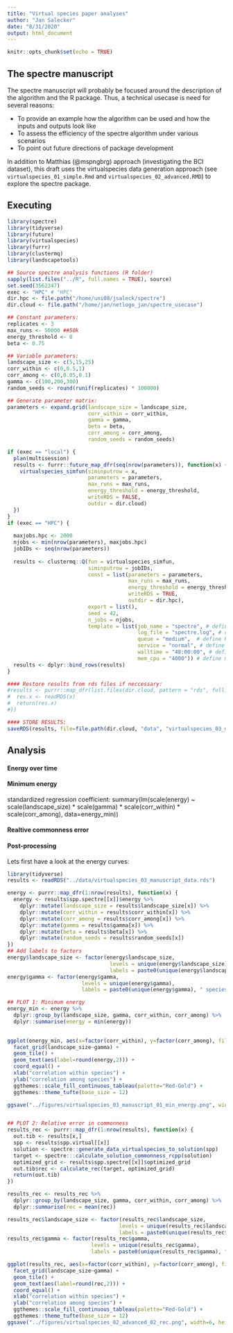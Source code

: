 ```yaml
---
title: "Virtual species paper analyses"
author: "Jan Salecker"
date: "8/31/2020"
output: html_document
---
```


```r
knitr::opts_chunk$set(echo = TRUE)
```

## The spectre manuscript

The spectre manuscript will probably be focused around the description of the algorithm and the R package.
Thus, a technical usecase is need for several reasons:

* To provide an example how the algorithm can be used and how the inputs and outputs look like
* To assess the efficiency of the spectre algorithm under various scenarios
* To point out future directions of package development

In addition to Matthias (@mspngbrg) approach (investigating the BCI dataset), this draft uses the virtualspecies data generation approach (see `virtualspecies_01_simple.Rmd` and `virtualspecies_02_advanced.RMD`) to explore the spectre package.


## Executing


```r
library(spectre)
library(tidyverse)
library(future)
library(virtualspecies)
library(furrr)
library(clustermq)
library(landscapetools)

## Source spectre analysis functions (R folder)
sapply(list.files("../R", full.names = TRUE), source)
set.seed(3562347)
exec <- "HPC" # "HPC"
dir.hpc <- file.path("/home/uni08/jsaleck/spectre")
dir.cloud <- file.path("/home/jan/netlogo_jan/spectre_usecase")

## Constant parameters:
replicates <- 3
max_runs <- 50000 ##50k
energy_threshold <- 0
beta <- 0.75

## Variable parameters:
landscape_size <- c(5,15,25)
corr_within <- c(0,0.5,1)
corr_among <- c(0,0.05,0.1)
gamma <- c(100,200,300)
random_seeds <- round(runif(replicates) * 100000)

## Generate parameter matrix:
parameters <- expand.grid(landscape_size = landscape_size, 
                          corr_within = corr_within,
                          gamma = gamma, 
                          beta = beta,
                          corr_among = corr_among,
                          random_seeds = random_seeds)

if (exec == "local") {
  plan(multisession)
  results <- furrr::future_map_dfr(seq(nrow(parameters)), function(x) {
    virtualspecies_simfun(siminputrow = x, 
                          parameters = parameters,
                          max_runs = max_runs,
                          energy_threshold = energy_threshold,
                          writeRDS = FALSE,
                          outdir = dir.cloud)
  })
}
if (exec == "HPC") {
  
  maxjobs.hpc <- 2000
  njobs <- min(nrow(parameters), maxjobs.hpc)
  jobIDs <- seq(nrow(parameters))
  
  results <- clustermq::Q(fun = virtualspecies_simfun, 
                          siminputrow = jobIDs,
                          const = list(parameters = parameters,
                                       max_runs = max_runs,
                                       energy_threshold = energy_threshold,
                                       writeRDS = TRUE,
                                       outdir = dir.hpc),
                          export = list(), 
                          seed = 42, 
                          n_jobs = njobs, 
                          template = list(job_name = "spectre", # define jobname
                                          log_file = "spectre.log", # define logfile name
                                          queue = "medium",  # define HPC queue
                                          service = "normal", # define HPC service
                                          walltime = "48:00:00", # define walltime
                                          mem_cpu = "4000")) # define memory per cpu   
  results <- dplyr::bind_rows(results)
}

#### Restore results from rds files if neccessary:
#results <- purrr::map_dfr(list.files(dir.cloud, pattern = "rds", full.names = TRUE), function(x) {
#  res.x <- readRDS(x)
#  return(res.x)
#})

#### STORE RESULTS:
saveRDS(results, file=file.path(dir.cloud, "data", "virtualspecies_03_manuscript_data.rds"))

```

## Analysis


#### Energy over time


#### Minimum energy

standardized regression coefficient:
summary(lm(scale(energy) ~ scale(landscape_size) * scale(gamma) * scale(corr_within) * scale(corr_among), data=energy_min))

#### Realtive commonness error


#### Post-processing

Lets first have a look at the energy curves:

```r
library(tidyverse)
results <- readRDS("../data/virtualspecies_03_manuscript_data.rds")

energy <- purrr::map_dfr(1:nrow(results), function(x) {
  energy <- results$spp.spectre[[x]]$energy %>% 
    dplyr::mutate(landscape_size = results$landscape_size[x]) %>% 
    dplyr::mutate(corr_within = results$corr_within[x]) %>% 
    dplyr::mutate(corr_among = results$corr_among[x]) %>%
    dplyr::mutate(gamma = results$gamma[x]) %>% 
    dplyr::mutate(beta = results$beta[x]) %>% 
    dplyr::mutate(random_seeds = results$random_seeds[x])
})
## Add labels to factors
energy$landscape_size <- factor(energy$landscape_size,
                                 levels = unique(energy$landscape_size),
                                 labels = paste0(unique(energy$landscape_size), " x ", unique(energy$landscape_size)))
energy$gamma <- factor(energy$gamma,
                        levels = unique(energy$gamma),
                        labels = paste0(unique(energy$gamma), " species"))

## PLOT 1: Minimum energy
energy_min <- energy %>% 
  dplyr::group_by(landscape_size, gamma, corr_within, corr_among) %>% 
  dplyr::summarise(energy = min(energy))
  

ggplot(energy_min, aes(x=factor(corr_within), y=factor(corr_among), fill=energy)) +
  facet_grid(landscape_size~gamma) +
  geom_tile() +
  geom_text(aes(label=round(energy,2))) +
  coord_equal() +
  xlab("correlation within species") +
  ylab("correlation among species") +
  ggthemes::scale_fill_continuous_tableau(palette="Red-Gold") +
  ggthemes::theme_tufte(base_size = 12)

ggsave("../figures/virtualspecies_03_manuscript_01_min_energy.png", width=6, height=6, dpi=300)


## PLOT 2: Relative error in commonness
results_rec <- purrr::map_dfr(1:nrow(results), function(x) {
  out.tib <- results[x,]
  spp <- results$spp.virtual[[x]]
  solution <- spectre::generate_data_virtualspecies_to_solution(spp)
  target <- spectre:::calculate_solution_commonness_rcpp(solution)
  optimized_grid <- results$spp.spectre[[x]]$optimized_grid
  out.tib$rec <- calculate_rec(target, optimized_grid)
  return(out.tib)
})

results_rec <- results_rec %>% 
  dplyr::group_by(landscape_size, gamma, corr_within, corr_among) %>% 
  dplyr::summarise(rec = mean(rec))

results_rec$landscape_size <- factor(results_rec$landscape_size,
                                    levels = unique(results_rec$landscape_size),
                                    labels = paste0(unique(results_rec$landscape_size), "x", unique(results_rec$landscape_size)))
results_rec$gamma <- factor(results_rec$gamma,
                           levels = unique(results_rec$gamma),
                           labels = paste0(unique(results_rec$gamma), " species"))

ggplot(results_rec, aes(x=factor(corr_within), y=factor(corr_among), fill=rec)) +
  facet_grid(landscape_size~gamma) +
  geom_tile() +
  geom_text(aes(label=round(rec,2))) +
  coord_equal() +
  xlab("correlation within species") +
  ylab("correlation among species") +
  ggthemes::scale_fill_continuous_tableau(palette="Red-Gold") +
  ggthemes::theme_tufte(base_size = 12)
ggsave("../figures/virtualspecies_02_advanced_02_rec.png", width=6, height=6, dpi=300)

```

